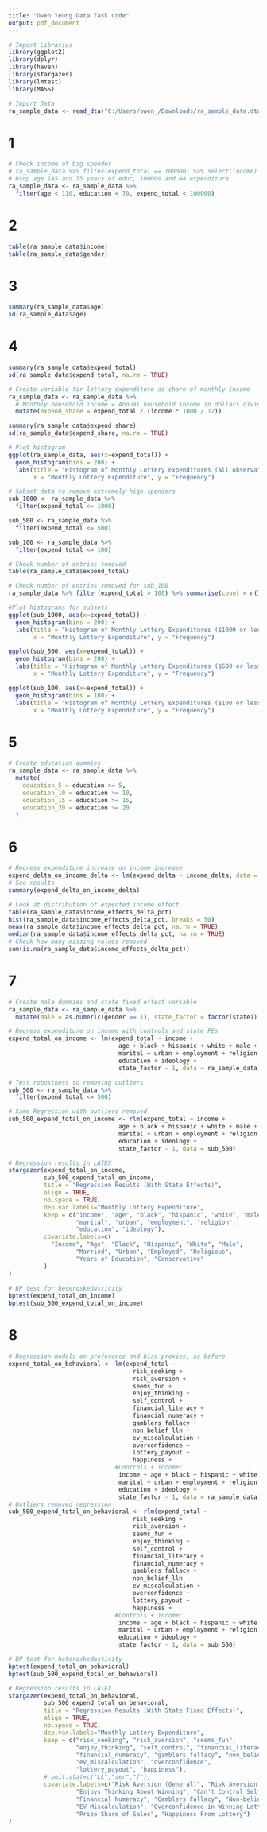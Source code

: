 ---
title: "Owen Yeung Data Task Code"
output: pdf_document
---

```{r, echo=FALSE, warning=FALSE, message=FALSE}
# Import Libraries
library(ggplot2)
library(dplyr)
library(haven)
library(stargazer)
library(lmtest)
library(MASS)
```

```{r, echo=FALSE, warning=FALSE, message=FALSE}
# Import Data
ra_sample_data <- read_dta("C:/Users/owen_/Downloads/ra_sample_data.dta")
```

# 1
```{r,results='hide'}
# Check income of big spender
# ra_sample_data %>% filter(expend_total == 100000) %>% select(income)
# Drop age 145 and 75 years of educ, 100000 and NA expenditure 
ra_sample_data <- ra_sample_data %>%
  filter(age < 110, education < 70, expend_total < 100000)
```

# 2
```{r,results='hide'}
table(ra_sample_data$income)
table(ra_sample_data$gender)
```

# 3
```{r,results='hide'}
summary(ra_sample_data$age)
sd(ra_sample_data$age)
```

# 4

```{r,results='hide', fig.show='hide'}
summary(ra_sample_data$expend_total)
sd(ra_sample_data$expend_total, na.rm = TRUE)

# Create variable for lottery expenditure as share of monthly income
ra_sample_data <- ra_sample_data %>%
  # Monthly household income = Annual household income in dollars divided by 12 
  mutate(expend_share = expend_total / (income * 1000 / 12))

summary(ra_sample_data$expend_share)
sd(ra_sample_data$expend_share, na.rm = TRUE)

# Plot histogram
ggplot(ra_sample_data, aes(x=expend_total)) +
  geom_histogram(bins = 200) +
  labs(title = "Histogram of Monthly Lottery Expenditures (All observations)",
       x = "Monthly Lottery Expenditure", y = "Frequency")

# Subset data to remove extremely high spenders
sub_1000 <- ra_sample_data %>%
  filter(expend_total <= 1000)

sub_500 <- ra_sample_data %>%
  filter(expend_total <= 500)

sub_100 <- ra_sample_data %>%
  filter(expend_total <= 100)

# Check number of entries removed
table(ra_sample_data$expend_total)

# Check number of entries removed for sub_100
ra_sample_data %>% filter(expend_total > 100) %>% summarise(count = n())

#Plot histograms for subsets
ggplot(sub_1000, aes(x=expend_total)) +
  geom_histogram(bins = 200) +
  labs(title = "Histogram of Monthly Lottery Expenditures ($1000 or less)",
       x = "Monthly Lottery Expenditure", y = "Frequency")

ggplot(sub_500, aes(x=expend_total)) +
  geom_histogram(bins = 200) +
  labs(title = "Histogram of Monthly Lottery Expenditures ($500 or less)",
       x = "Monthly Lottery Expenditure", y = "Frequency")

ggplot(sub_100, aes(x=expend_total)) +
  geom_histogram(bins = 100) +
  labs(title = "Histogram of Monthly Lottery Expenditures ($100 or less)",
       x = "Monthly Lottery Expenditure", y = "Frequency")

```

# 5

```{r,results='hide'}
# Create education dummies
ra_sample_data <- ra_sample_data %>%
  mutate(
    education_5 = education >= 5,
    education_10 = education >= 10,
    education_15 = education >= 15,
    education_20 = education >= 20
  )
```

# 6

```{r,results='hide', fig.show='hide'}
# Regress expenditure increase on income increase
expend_delta_on_income_delta <- lm(expend_delta ~ income_delta, data = ra_sample_data)
# See results
summary(expend_delta_on_income_delta)

# Look at distribution of expected income effect
table(ra_sample_data$income_effects_delta_pct)
hist(ra_sample_data$income_effects_delta_pct, breaks = 50)
mean(ra_sample_data$income_effects_delta_pct, na.rm = TRUE)
median(ra_sample_data$income_effects_delta_pct, na.rm = TRUE)
# Check how many missing values removed
sum(is.na(ra_sample_data$income_effects_delta_pct))
```
# 7

```{r,results='hide'}
# Create male dummies and state fixed effect variable
ra_sample_data <- ra_sample_data %>%
  mutate(male = as.numeric(gender == 1), state_factor = factor(state))

# Regress expenditure on income with controls and state FEs
expend_total_on_income <- lm(expend_total ~ income + 
                               age + black + hispanic + white + male + 
                               marital + urban + employment + religion +
                               education + ideology + 
                               state_factor - 1, data = ra_sample_data)

# Test robustness to removing outliers
sub_500 <- ra_sample_data %>%
  filter(expend_total <= 500)

# Same Regression with outliers removed
sub_500_expend_total_on_income <- rlm(expend_total ~ income + 
                               age + black + hispanic + white + male + 
                               marital + urban + employment + religion +
                               education + ideology + 
                               state_factor - 1, data = sub_500)

# Regression results in LATEX
stargazer(expend_total_on_income, 
          sub_500_expend_total_on_income,
          title = "Regression Results (With State Effects)",
          align = TRUE,
          no.space = TRUE,
          dep.var.labels="Monthly Lottery Expenditure",
          keep = c("income", "age", "black", "hispanic", "white", "male", 
                   "marital", "urban", "employment", "religion", 
                   "education", "ideology"),
          covariate.labels=c(
            "Income", "Age", "Black", "Hispanic", "White", "Male",
                   "Married", "Urban", "Employed", "Religious",
                   "Years of Education", "Conservative"
          )
)
          
# BP test for heteroskedasticity
bptest(expend_total_on_income)
bptest(sub_500_expend_total_on_income)
```

# 8

```{r,results='hide'}
# Regression models on preference and bias proxies, as before
expend_total_on_behavioral <- lm(expend_total ~ 
                                   risk_seeking +
                                   risk_aversion +
                                   seems_fun +
                                   enjoy_thinking +
                                   self_control +
                                   financial_literacy +
                                   financial_numeracy +
                                   gamblers_fallacy +
                                   non_belief_lln +
                                   ev_miscalculation +
                                   overconfidence +
                                   lottery_payout +
                                   happiness +
                              #Controls + income:
                               income + age + black + hispanic + white + male + 
                               marital + urban + employment + religion +
                               education + ideology + 
                               state_factor - 1, data = ra_sample_data)
# Outliers removed regression
sub_500_expend_total_on_behavioral <- rlm(expend_total ~ 
                                   risk_seeking +
                                   risk_aversion +
                                   seems_fun +
                                   enjoy_thinking +
                                   self_control +
                                   financial_literacy +
                                   financial_numeracy +
                                   gamblers_fallacy +
                                   non_belief_lln +
                                   ev_miscalculation +
                                   overconfidence +
                                   lottery_payout +
                                   happiness +
                              #Controls + income:
                               income + age + black + hispanic + white + male + 
                               marital + urban + employment + religion +
                               education + ideology + 
                               state_factor - 1, data = sub_500)

# BP test for heteroskedasticity
bptest(expend_total_on_behavioral)
bptest(sub_500_expend_total_on_behavioral)

# Regression results in LATEX
stargazer(expend_total_on_behavioral, 
          sub_500_expend_total_on_behavioral,
          title = "Regression Results (With State Fixed Effects)",
          align = TRUE,
          no.space = TRUE,
          dep.var.labels="Monthly Lottery Expenditure",
          keep = c("risk_seeking", "risk_aversion", "seems_fun", 
                   "enjoy_thinking", "self_control", "financial_literacy", 
                   "financial_numeracy", "gamblers_fallacy", "non_belief_lln", 
                   "ev_miscalculation", "overconfidence", 
                   "lottery_payout", "happiness"),
          # omit.stat=c("LL","ser","f"),
          covariate.labels=c("Risk Aversion (General)", "Risk Aversion (Financial)", "Lottery Seems Fun", 
                   "Enjoys Thinking About Winning", "Can't Control Self", "Financial Literacy", 
                   "Financial Numeracy", "Gamblers Fallacy", "Non-belief in LLN", 
                   "EV Miscalculation", "Overconfidence in Winning Lottery", 
                   "Prize Share of Sales", "Happiness From Lottery")
)
```

